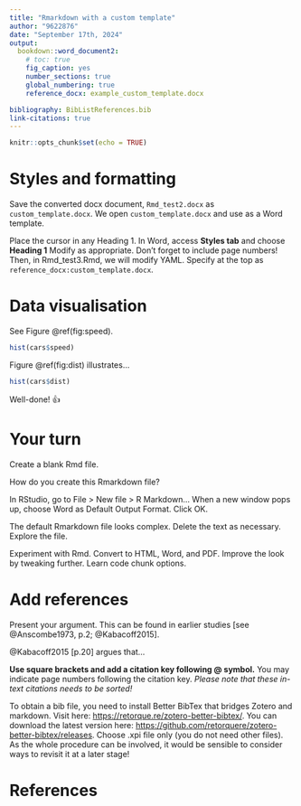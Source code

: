 ```yaml
---
title: "Rmarkdown with a custom template"
author: "9622876"
date: "September 17th, 2024"
output:
  bookdown::word_document2: 
    # toc: true
    fig_caption: yes
    number_sections: true
    global_numbering: true
    reference_docx: example_custom_template.docx

bibliography: BibListReferences.bib
link-citations: true
---
```


   
```r
knitr::opts_chunk$set(echo = TRUE)
```


#  Styles and formatting 
Save the converted docx document, `Rmd_test2.docx` as `custom_template.docx`. 
We open `custom_template.docx` and use as a Word template. 

Place the cursor in any Heading 1. In Word, access **Styles tab** and choose **Heading 1** Modify as appropriate. Don't forget to include page numbers!
Then, in Rmd_test3.Rmd, we will modify YAML.
Specify at the top as `reference_docx:custom_template.docx`.

\newpage

# Data visualisation

See Figure \@ref(fig:speed).

```r
hist(cars$speed)
```


\newpage

Figure \@ref(fig:dist) illustrates...

```r
hist(cars$dist)
```

Well-done! 👍 

# Your turn

Create a blank Rmd file.

How do you create this Rmarkdown file?

In RStudio, go to File \> New file \> R Markdown... When a new window pops up, choose Word as Default Output Format. Click OK.

The default Rmarkdown file looks complex. Delete the text as necessary. Explore the file.

Experiment with Rmd. Convert to HTML, Word, and PDF. Improve the look by tweaking further. Learn code chunk options.


# Add references

Present your argument. This can be found in earlier studies [see @Anscombe1973, p.2; @Kabacoff2015]. 

@Kabacoff2015 [p.20] argues that... 

**Use square brackets and add a citation key following @ symbol.** You may indicate page numbers following the citation key. *Please note that these in-text citations needs to be sorted!*

To obtain a bib file, you need to install Better BibTex that bridges Zotero and markdown. Visit here:
<https://retorque.re/zotero-better-bibtex/>.
You can download the latest version here: <https://github.com/retorquere/zotero-better-bibtex/releases>. Choose .xpi file only (you do not need other files). As the whole procedure can be involved, it would be sensible to consider ways to revisit it at a later stage!


# References